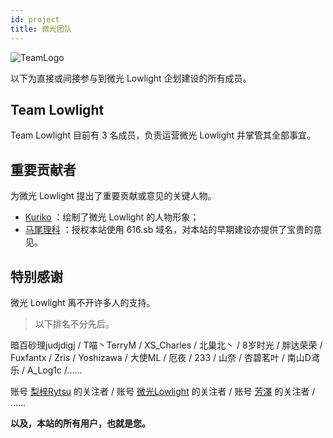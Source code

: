 ```yaml
---
id: project
title: 微光团队
---
```



![TeamLogo](/img/team_cover.webp)

以下为直接或间接参与到微光 Lowlight 企划建设的所有成员。

## Team Lowlight

Team Lowlight 目前有 3 名成员，负责运营微光 Lowlight 并掌管其全部事宜。

<TeamRow />

## 重要贡献者

为微光 Lowlight 提出了重要贡献或意见的关键人物。

- [Kuriko](https://space.bilibili.com/7847180) ：绘制了微光 Lowlight 的人物形象；
- [马尾理科](https://space.bilibili.com/38325976) ：授权本站使用 616.sb 域名，对本站的早期建设亦提供了宝贵的意见。

## 特别感谢

微光 Lowlight 离不开许多人的支持。

> 以下排名不分先后。

暗百砂理judjdigj / T喵丶TerryM / XS_Charles / 北巢北丶 / 8岁时光 / 胖达荣荣 / Fuxfantx / Zris / Yoshizawa / 大使ML / 厄夜 / 233 / 山奈 / 杏碧茗叶 / 南山D鸢乐 / A_Log1c /……

账号 [梨梓Rytsu](https://space.bilibili.com/5899551) 的关注者 / 账号 [微光Lowlight](https://space.bilibili.com/319171871) 的关注者 / 账号 [芳澤](https://space.bilibili.com/299364) 的关注者 / ……

**以及，本站的所有用户，也就是您。**

